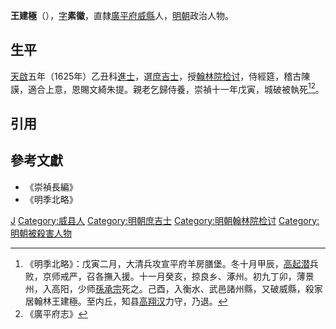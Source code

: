 '''王建極'''（{{bd|？||1638年}}），[[表字|字]]'''素徽'''，直隸[[廣平府|廣平府]][[威縣|威縣]]人，[[明朝|明朝]]政治人物。

==生平==
[[天啟_(明朝)|天啟]]五年（1625年）乙丑科[[進士|進士]]，選[[庶吉士|庶吉士]]，授[[翰林院|翰林院]][[检讨|检讨]]，侍經筵，稽古陳謨，適合上意，恩賜文綺朱提。親老乞歸侍養，崇禎十一年戊寅，城破被執死<ref>《明季北略》：戊寅二月，大清兵攻宣平府羊房膳堡。冬十月甲辰，[[高起潜|高起潜]]兵败，京师戒严，召各撫入援。十一月癸亥，掠良乡、涿州。初九丁卯，薄景州，入高阳，少师[[孫承宗|孫承宗]]死之。己酉，入衡水、武邑諸州縣，又破威縣，殺家居翰林王建極。至内丘，知县[[高翔汉|高翔汉]]力守，乃退。</ref><ref>《廣平府志》</ref>。

==引用==
{{reflist}}

==參考文獻==
*《崇禎長編》
*《明季北略》

{{天啓五年乙丑科殿試金榜}}

[[Category:王姓|J]]
[[Category:威县人|Category:威县人]]
[[Category:明朝庶吉士|Category:明朝庶吉士]]
[[Category:明朝翰林院检讨|Category:明朝翰林院检讨]]
[[Category:明朝被殺害人物|Category:明朝被殺害人物]]